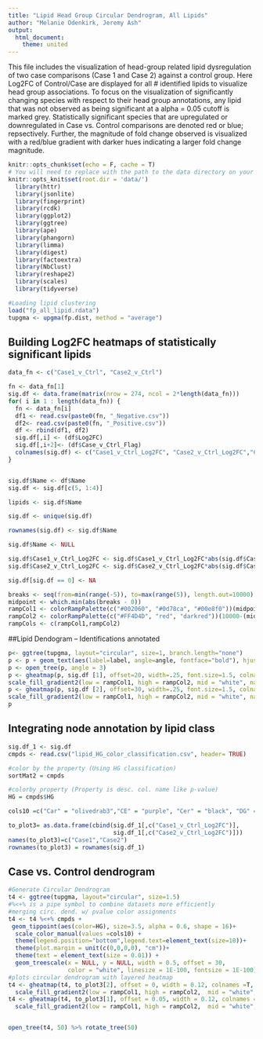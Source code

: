 ```yaml
---
title: "Lipid Head Group Circular Dendrogram, All Lipids"
author: "Melanie Odenkirk, Jeremy Ash"
output:
  html_document:
    theme: united 
---
```


This file includes the visualization of head-group related lipid dysregulation of two case comparisons (Case 1 and Case 2) against a control group. Here Log2FC of Control/Case are displayed for all # identified lipids to visualize head group associations. To focus on the visualization of significantly changing species with respect to their head group annotations, any lipid that was not observed as being significant at a alpha = 0.05 cutoff is marked grey. Statistically significant species that are upregulated or downregulated in Case vs. Control comparisons are denoted red or blue; repsectively. Further, the magnitude of fold change observed is visualized with a red/blue gradient with darker hues indicating a larger fold change magnitude. 



```r
knitr::opts_chunk$set(echo = F, cache = T)
# You will need to replace with the path to the data directory on your machine
knitr::opts_knit$set(root.dir = 'data/')
  library(httr)
  library(jsonlite)
  library(fingerprint)
  library(rcdk)
  library(ggplot2)
  library(ggtree)
  library(ape)
  library(phangorn)
  library(limma)
  library(digest)
  library(factoextra)
  library(NbClust)
  library(reshape2)
  library(scales)
  library(tidyverse)
```


```r
#Loading lipid clustering
load("fp_all_lipid.rdata")
tupgma <- upgma(fp.dist, method = "average")
```


## Building Log2FC heatmaps of statistically significant lipids
```r
data_fn <- c("Case1_v_Ctrl", "Case2_v_Ctrl")

fn <- data_fn[1]
sig.df <- data.frame(matrix(nrow = 274, ncol = 2*length(data_fn)))
for( i in 1 : length(data_fn)) {
  fn <- data_fn[i]
  df1 <- read.csv(paste0(fn, "_Negative.csv"))
  df2<- read.csv(paste0(fn, "_Positive.csv"))
  df <- rbind(df1, df2)
  sig.df[,i] <- (df$Log2FC)
  sig.df[,i+2]<- (df$Case_v_Ctrl_Flag) 
  colnames(sig.df) <- c("Case1_v_Ctrl_Log2FC", "Case2_v_Ctrl_Log2FC","Case1_v_Ctrl_Flag", "Case2_v_Ctrl_Flag")
}


sig.df$Name <- df$Name
sig.df <- sig.df[c(5, 1:4)]

lipids <- sig.df$Name

sig.df <- unique(sig.df)

rownames(sig.df) <- sig.df$Name

sig.df$Name <- NULL

sig.df$Case1_v_Ctrl_Log2FC <- sig.df$Case1_v_Ctrl_Log2FC*abs(sig.df$Case1_v_Ctrl_Flag)
sig.df$Case2_v_Ctrl_Log2FC <- sig.df$Case2_v_Ctrl_Log2FC*abs(sig.df$Case2_v_Ctrl_Flag)

sig.df[sig.df == 0] <- NA

breaks <- seq(from=min(range(-5)), to=max(range(5)), length.out=10000)
midpoint <- which.min(abs(breaks - 0))
rampCol1 <- colorRampPalette(c("#002060", "#0d78ca", "#00e8f0"))(midpoint)
rampCol2 <- colorRampPalette(c("#FF4D4D", "red", "darkred"))(10000-(midpoint+1))
rampCols <- c(rampCol1,rampCol2)

```

##Lipid Dendogram -- Identifications annotated

```r
p<- ggtree(tupgma, layout="circular", size=1, branch.length="none")
p <- p + geom_text(aes(label=label, angle=angle, fontface="bold"), hjust=-0.15, size=1.65)
p <- open_tree(p, angle = 3)
p <- gheatmap(p, sig.df [1], offset=20, width=.25, font.size=1.5, colnames = F)+
scale_fill_gradient2(low = rampCol1, high = rampCol2, mid = "white", na.value = "grey70", midpoint = 0)
p <- gheatmap(p, sig.df [2], offset=30, width=.25, font.size=1.5, colnames = F)+
scale_fill_gradient2(low = rampCol1, high = rampCol2, mid = "white", na.value = "grey70", midpoint = 0)
p
```

## Integrating node annotation by lipid class
```r

sig.df_1 <- sig.df
cmpds <- read.csv("lipid_HG_color_classification.csv", header= TRUE)

#color by the property (Using HG classification)
sortMat2 = cmpds

#colorby property (Property is desc. col. name like p-value)
HG = cmpds$HG

cols10 =c("Car" = "olivedrab3","CE" = "purple", "Cer" = "black", "DG" = "gold3", "HexCer" = "darkcyan" ,"MG"= "grey", "LPC" = "forestgreen", "PC" = "forestgreen", "PC O-" = "forestgreen", "PC P-" = "forestgreen", "LPE" = "maroon", "PE" = "maroon", "PE P-" = "maroon", "PI" = "dodgerblue1","SM" = "ghostwhite","TG" = "navy", "PE O-" = "maroon", "PG" = "firebrick2", "PS" = "darkorange", "CL" = "turquoise2", "GM3" = "salmon", "PA" = "pink", "MGDG" ="blue", "SQDG" = "magenta2")

to_plot3= as.data.frame(cbind(sig.df_1[,c("Case1_v_Ctrl_Log2FC")], 
                              sig.df_1[,c("Case2_v_Ctrl_Log2FC")])) 
names(to_plot3)=c("Case1","Case2")
rownames(to_plot3) = rownames(sig.df_1)
```

## Case vs. Control dendrogram

```r
#Generate Circular Dendrogram
t4 <- ggtree(tupgma, layout="circular", size=1.5) 
#%<+% is a pipe symbol to combine datasets more efficiently
#merging circ. dend. w/ pvalue color assignments
t4 <- t4 %<+% cmpds +
 geom_tippoint(aes(color=HG), size=3.5, alpha = 0.6, shape = 16)+
  scale_color_manual(values =cols10) +
  theme(legend.position="bottom",legend.text=element_text(size=10))+
  theme(plot.margin = unit(c(0,0,0,0), "cm"))+
  theme(text = element_text(size = 0.01)) +
  geom_treescale(x = NULL, y = NULL, width = 0.5, offset = 30,
                 color = "white", linesize = 1E-100, fontsize = 1E-100)
#plots circular dendrogram with layered heatmap
t4 <- gheatmap(t4, to_plot3[2], offset = 0, width = 0.12, colnames =T, colnames_angle = 50)  +
  scale_fill_gradient2(low = rampCol1, high = rampCol2,  mid = "white", na.value = "grey70", midpoint = 0)
t4 <- gheatmap(t4, to_plot3[1], offset = 0.05, width = 0.12, colnames =T, colnames_angle = 50)  +
  scale_fill_gradient2(low = rampCol1, high = rampCol2,  mid = "white", na.value = "grey70", midpoint = 0)


open_tree(t4, 50) %>% rotate_tree(50)
```




